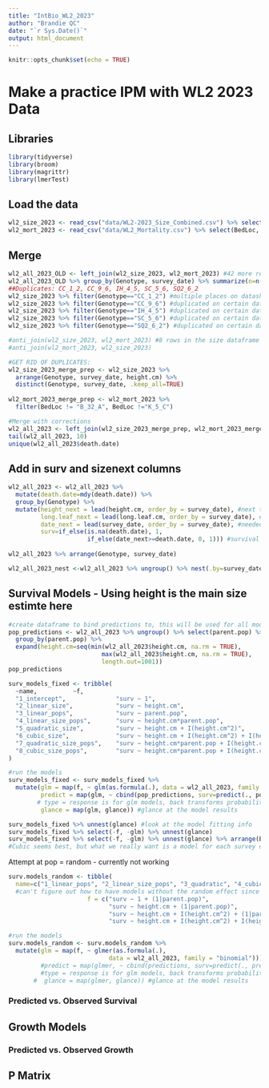 ```yaml
---
title: "IntBio_WL2_2023"
author: "Brandie QC"
date: "`r Sys.Date()`"
output: html_document
---
```


```r
knitr::opts_chunk$set(echo = TRUE)
```

# Make a practice IPM with WL2 2023 Data

## Libraries
```r
library(tidyverse)
library(broom)
library(magrittr)
library(lmerTest)
```

## Load the data
```r
wl2_size_2023 <- read_csv("data/WL2-2023_Size_Combined.csv") %>% select(survey_date, Genotype, parent.pop, height.cm, long.leaf.cm)
wl2_mort_2023 <- read_csv("data/WL2_Mortality.csv") %>% select(BedLoc, Genotype, parent.pop, death.date)
```

## Merge
```r
wl2_all_2023_OLD <- left_join(wl2_size_2023, wl2_mort_2023) #42 more rows, why? duplicate rows somewhere 
wl2_all_2023_OLD %>% group_by(Genotype, survey_date) %>% summarize(n=n()) %>% arrange(desc(n)) 
##Duplicates: CC_1_2, CC_9_6, IH_4_5, SC_5_6, SQ2_6_2
wl2_size_2023 %>% filter(Genotype=="CC_1_2") #multiple places on datasheet (K_13_A, K_5_C)
wl2_size_2023 %>% filter(Genotype=="CC_9_6") #duplicated on certain dates  
wl2_size_2023 %>% filter(Genotype=="IH_4_5") #duplicated on certain dates  --- multiple places (B_22_B, B_32_A)
wl2_size_2023 %>% filter(Genotype=="SC_5_6") #duplicated on certain dates  
wl2_size_2023 %>% filter(Genotype=="SQ2_6_2") #duplicated on certain dates  

#anti_join(wl2_size_2023, wl2_mort_2023) #8 rows in the size dataframe without death date info, probably died at planting 
#anti_join(wl2_mort_2023, wl2_size_2023)

#GET RID OF DUPLICATES:
wl2_size_2023_merge_prep <- wl2_size_2023 %>% 
  arrange(Genotype, survey_date, height.cm) %>% 
  distinct(Genotype, survey_date, .keep_all=TRUE)
  
wl2_mort_2023_merge_prep <- wl2_mort_2023 %>% 
  filter(BedLoc != "B_32_A", BedLoc !="K_5_C")

#Merge with corrections 
wl2_all_2023 <- left_join(wl2_size_2023_merge_prep, wl2_mort_2023_merge_prep)
tail(wl2_all_2023, 10)
unique(wl2_all_2023$death.date)
```

## Add in surv and sizenext columns
```r
wl2_all_2023 <- wl2_all_2023 %>% 
  mutate(death.date=mdy(death.date)) %>% 
  group_by(Genotype) %>% 
  mutate(height_next = lead(height.cm, order_by = survey_date), #next timepoints height
         long.leaf_next = lead(long.leaf.cm, order_by = survey_date), #next timepoints leaf length 
         date_next = lead(survey_date, order_by = survey_date), #needed for surv code 
         surv=if_else(is.na(death.date), 1,
                      if_else(date_next>=death.date, 0, 1))) #survival to the next time point 
         
wl2_all_2023 %>% arrange(Genotype, survey_date)

wl2_all_2023_nest <-wl2_all_2023 %>% ungroup() %>% nest(.by=survey_date)
```

## Survival Models - Using height is the main size estimte here 
```r
#create dataframe to bind predictions to, this will be used for all model fitting
pop_predictions <- wl2_all_2023 %>% ungroup() %>% select(parent.pop) %>% distinct() %>%  #get pop ids
  group_by(parent.pop) %>% 
  expand(height.cm=seq(min(wl2_all_2023$height.cm, na.rm = TRUE),
                          max(wl2_all_2023$height.cm, na.rm = TRUE),
                          length.out=1001)) 
pop_predictions
```


```r
surv_models_fixed <- tribble(
  ~name,          ~f,
  "1_intercept",              "surv ~ 1", 
  "2_linear_size",            "surv ~ height.cm", 
  "3_linear_pops",            "surv ~ parent.pop",
  "4_linear_size_pops",       "surv ~ height.cm*parent.pop",
  "5_quadratic_size",         "surv ~ height.cm + I(height.cm^2)", 
  "6_cubic_size",             "surv ~ height.cm + I(height.cm^2) + I(height.cm^3)",
  "7_quadratic_size_pops",    "surv ~ height.cm*parent.pop + I(height.cm^2)", 
  "8_cubic_size_pops",        "surv ~ height.cm*parent.pop + I(height.cm^2) + I(height.cm^3)"
)

#run the models 
surv_models_fixed <- surv_models_fixed %>%
  mutate(glm = map(f, ~ glm(as.formula(.), data = wl2_all_2023, family = "binomial")), #run the models 
         predict = map(glm, ~ cbind(pop_predictions, surv=predict(., pop_predictions, type = "response"))), #put predictions generated from the models into the "pop_predictions" dataframe 
        # type = response is for glm models, back transforms probabilities from logit scale 
         glance = map(glm, glance)) #glance at the model results

surv_models_fixed %>% unnest(glance) #look at the model fitting info 
surv_models_fixed %>% select(-f, -glm) %>% unnest(glance)
surv_models_fixed %>% select(-f, -glm) %>% unnest(glance) %>% arrange(BIC)
#Cubic seems best, but what we really want is a model for each survey date, right?
```

Attempt at pop = random - currently not working
```r
surv.models_random <- tibble(
  name=c("1_linear_pops", "2_linear_size_pops", "3_quadratic", "4_cubic"), #names of the different models
  #can't figure out how to have models without the random effect since glmer requires that 
                      f = c("surv ~ 1 + (1|parent.pop)", 
                            "surv ~ height.cm + (1|parent.pop)", 
                            "surv ~ height.cm + I(height.cm^2) + (1|parent.pop)", 
                            "surv ~ height.cm + I(height.cm^2) + I(height.cm^3) + (1|parent.pop)")) #model functions

#run the models 
surv.models_random <- surv.models_random %>%
  mutate(glm = map(f, ~ glmer(as.formula(.), 
                            data = wl2_all_2023, family = "binomial"))) #, #run the models 
         #predict = map(glmer, ~ cbind(predictions, surv=predict(., predictions, type = "response"))), #put predictions generated from the models into the "predictions" dataframe 
         #type = response is for glm models, back transforms probabilities from logit scale 
       #  glance = map(glmer, glance)) #glance at the model results
```


### Predicted vs. Observed Survival 


## Growth Models

### Predicted vs. Observed Growth


## P Matrix 
